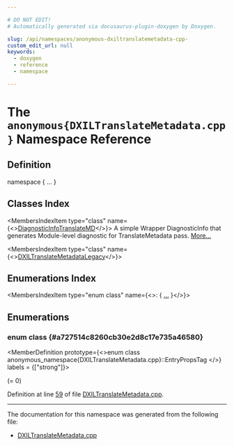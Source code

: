 ```yaml
---

# DO NOT EDIT!
# Automatically generated via docusaurus-plugin-doxygen by Doxygen.

slug: /api/namespaces/anonymous-dxiltranslatemetadata-cpp-
custom_edit_url: null
keywords:
  - doxygen
  - reference
  - namespace

---
```





# The `anonymous{DXILTranslateMetadata.cpp}` Namespace Reference

<DoxygenPage pluginConfig={pluginConfig}>



## Definition

<CodeBlock>namespace &#123; ... &#125;</CodeBlock>

## Classes Index

<MembersIndex>

<MembersIndexItem
  type="class"
  name={<><a href="/docs/api/classes/anonymous-namespace-dxiltranslatemetadata-cpp-/diagnosticinfotranslatemd">DiagnosticInfoTranslateMD</a></>}>
A simple Wrapper DiagnosticInfo that generates Module-level diagnostic for TranslateMetadata pass. <a href="/docs/api/classes/anonymous-namespace-dxiltranslatemetadata-cpp-/diagnosticinfotranslatemd/#details">More...</a>
</MembersIndexItem>

<MembersIndexItem
  type="class"
  name={<><a href="/docs/api/classes/anonymous-namespace-dxiltranslatemetadata-cpp-/dxiltranslatemetadatalegacy">DXILTranslateMetadataLegacy</a></>}>
</MembersIndexItem>

</MembersIndex>

## Enumerations Index

<MembersIndex>

<MembersIndexItem
  type="enum class"
  name={<>:  &#123; <a href="#a727514c8260cb30e2d8c17e735a46580">...</a> &#125;</>}>
</MembersIndexItem>

</MembersIndex>


<SectionDefinition>

## Enumerations

### enum class  {#a727514c8260cb30e2d8c17e735a46580}

<MemberDefinition
  prototype={<>enum class anonymous_namespace&#123;DXILTranslateMetadata.cpp&#125;::EntryPropsTag </>}
 labels = {["strong"]}>

<EnumerationList title="Enumeration values">

<Link id="a727514c8260cb30e2d8c17e735a46580a9070f5809548d43abb03bf9a5307ddbc" />
<EnumerationListItem name="ShaderFlags">
 (= 0)
</EnumerationListItem>

<Link id="a727514c8260cb30e2d8c17e735a46580a694fb9cd3119cd48eb400da7e98ac93d" />
<EnumerationListItem name="GSState">

</EnumerationListItem>

<Link id="a727514c8260cb30e2d8c17e735a46580a1a253d4f691a44ceb94d4af389109622" />
<EnumerationListItem name="DSState">

</EnumerationListItem>

<Link id="a727514c8260cb30e2d8c17e735a46580a872d18f1e7a0c9ff08eeabb4ec4b806d" />
<EnumerationListItem name="HSState">

</EnumerationListItem>

<Link id="a727514c8260cb30e2d8c17e735a46580a97b726142463c564db260b0b7a67c584" />
<EnumerationListItem name="NumThreads">

</EnumerationListItem>

<Link id="a727514c8260cb30e2d8c17e735a46580ab187dbbda584b10126dc88fb9358ba2a" />
<EnumerationListItem name="AutoBindingSpace">

</EnumerationListItem>

<Link id="a727514c8260cb30e2d8c17e735a46580aa27a45591bd55648a0db5ff232ffbb1c" />
<EnumerationListItem name="RayPayloadSize">

</EnumerationListItem>

<Link id="a727514c8260cb30e2d8c17e735a46580a74de82d30260210d73ad1688595d7ea3" />
<EnumerationListItem name="RayAttribSize">

</EnumerationListItem>

<Link id="a727514c8260cb30e2d8c17e735a46580ab5cdda8a27ae9e95e3a4da9277d83656" />
<EnumerationListItem name="ShaderKind">

</EnumerationListItem>

<Link id="a727514c8260cb30e2d8c17e735a46580a531b340912f794120fe622da81f66506" />
<EnumerationListItem name="MSState">

</EnumerationListItem>

<Link id="a727514c8260cb30e2d8c17e735a46580a3956aea621637d679b7152ac37f36749" />
<EnumerationListItem name="ASStateTag">

</EnumerationListItem>

<Link id="a727514c8260cb30e2d8c17e735a46580a0236ab2f9f473646afbfef7c104a4cf9" />
<EnumerationListItem name="WaveSize">

</EnumerationListItem>

<Link id="a727514c8260cb30e2d8c17e735a46580aafe857990dc1f9c49cd83d68f880e0f6" />
<EnumerationListItem name="EntryRootSig">

</EnumerationListItem>

</EnumerationList>

Definition at line <a href="/docs/api/files/lib/lib/target/lib/target/directx/dxiltranslatemetadata-cpp/#l00059">59</a> of file <a href="/docs/api/files/lib/lib/target/lib/target/directx/dxiltranslatemetadata-cpp">DXILTranslateMetadata.cpp</a>.
</MemberDefinition>

</SectionDefinition>

<hr/>

The documentation for this namespace was generated from the following file:

<ul>
<li><a href="/docs/api/files/lib/lib/target/lib/target/directx/dxiltranslatemetadata-cpp">DXILTranslateMetadata.cpp</a></li>
</ul>

</DoxygenPage>
